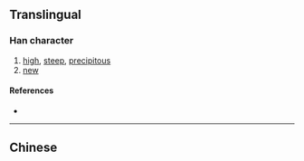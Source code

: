 {{also|嶄}}
{{character info}}
==Translingual==

===Han character===
{{Han char|rn=46|rad=山|as=08|sn=11|four=|canj=UKQL|ids=⿱山斩}}

# [[high]], [[steep]], [[precipitous]]
# [[new]]

====References====
* {{Han ref|kx=0315.151|hdz=10779.030|uh=5D2D|ud=23853}}

----

==Chinese==
{{zh-see|嶄}}